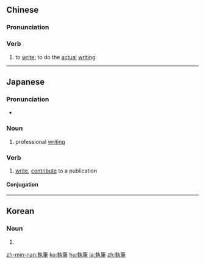 {{also|执笔}}
==Chinese==
{{zh-forms|s=执笔}}

===Pronunciation===
{{zh-pron
|m=zhíbǐ
|c=zap1 bat1
|mn=chip-pit
|cat=v
}}

===Verb===
{{zh-verb}}

# to [[write]]; to do the [[actual]] [[writing]]

----

==Japanese==
{{ja-kanjitab|しつ|k1=しっ|ひつ|k2=ぴつ|yomi=on}}

===Pronunciation===
* {{ja-pron|しっぴつ|yomi=o}}

===Noun===
{{ja-noun|しっぴつ}}

# professional [[writing]]

===Verb===
{{ja-verb-suru|tr=trans|しっぴつ}}

# [[write]], [[contribute]] to a publication

====Conjugation====
{{ja-suru|しっぴつ}}

----

==Korean==
{{ko-hanjatab}}

===Noun===
{{ko-noun|hangeul=집필}}

# {{hanja form of|집필|writing}}

[[zh-min-nan:執筆]]
[[ko:執筆]]
[[hu:執筆]]
[[ja:執筆]]
[[zh:執筆]]
